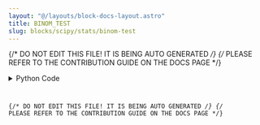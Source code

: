 ```yaml
---
layout: "@/layouts/block-docs-layout.astro"
title: BINOM_TEST
slug: blocks/scipy/stats/binom-test
---
```


{/* DO NOT EDIT THIS FILE! IT IS BEING AUTO GENERATED */}
{/* PLEASE REFER TO THE CONTRIBUTION GUIDE ON THE DOCS PAGE */}


<PythonDocsDisplay docstring={docstring} />
<details>
<summary>Python Code</summary>



<Code code={pythonCode} lang="py" wrap theme="dracula" />

[Find this Flojoy Block on GitHub](https://github.com/flojoy-ai/blocks/blob/main/blocks/SCIPY/STATS/BINOM_TEST/BINOM_TEST.py)

</details>

{/* DO NOT EDIT THIS FILE! IT IS BEING AUTO GENERATED */}
{/* PLEASE REFER TO THE CONTRIBUTION GUIDE ON THE DOCS PAGE */}
